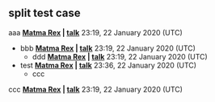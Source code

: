 == split test case ==

aaa <b>[[User:Matma Rex|Matma Rex]] | [[User_talk:Matma_Rex|talk]]</b> 23:19, 22 January 2020 (UTC)
* bbb <b>[[User:Matma Rex|Matma Rex]] | [[User_talk:Matma_Rex|talk]]</b> 23:19, 22 January 2020 (UTC)
** ddd <b>[[User:Matma Rex|Matma Rex]] | [[User_talk:Matma_Rex|talk]]</b> 23:19, 22 January 2020 (UTC)
*test <b>[[User:Matma Rex|Matma Rex]] | [[User_talk:Matma_Rex|talk]]</b> 23:36, 22 January 2020 (UTC)
** ccc
ccc <b>[[User:Matma Rex|Matma Rex]] | [[User_talk:Matma_Rex|talk]]</b> 23:19, 22 January 2020 (UTC)
